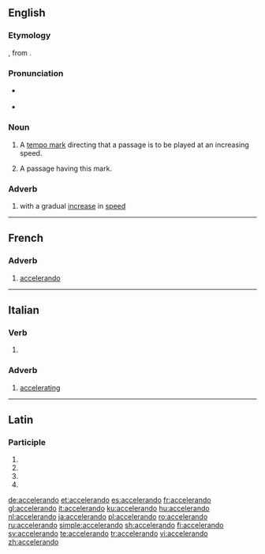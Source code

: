 ==English==

===Etymology===
{{borrowing|it|accelerando|lang=en}}, from {{etyl|la|en}} {{term|accelero|lang=la}}.

===Pronunciation===
* {{a|US}} {{IPA|/ɑ.ˌtʃɛl.ə.ˈɹɑn.do/|lang=en}}
* {{a|UK}} {{IPA|/æksɛləˈɹændəʊ/|lang=en}}

===Noun===
{{en-noun}}

# {{context|music|lang=en}} A [[tempo mark]] directing that a passage is to be played at an increasing speed.
# {{context|music|lang=en}} A passage having this mark.

===Adverb===
{{en-adv|-}}

# {{label|en|music}} with a gradual [[increase]] in [[speed]]

----

==French==

===Adverb===
{{fr-adv}}

# [[#English|accelerando]]

----

==Italian==

===Verb===
{{head|it|gerund}}

# {{gerund of|accelerare|lang=it}}

===Adverb===
{{it-adv}}

# [[accelerating]]

----

==Latin==

===Participle===
{{la-part-form|accelerandō}}

# {{inflection of|accelerandus||dat|m|s|lang=la}}
# {{inflection of|accelerandus||dat|n|s|lang=la}}
# {{inflection of|accelerandus||abl|m|s|lang=la}}
# {{inflection of|accelerandus||abl|n|s|lang=la}}

[[de:accelerando]]
[[et:accelerando]]
[[es:accelerando]]
[[fr:accelerando]]
[[gl:accelerando]]
[[it:accelerando]]
[[ku:accelerando]]
[[hu:accelerando]]
[[nl:accelerando]]
[[ja:accelerando]]
[[pl:accelerando]]
[[ro:accelerando]]
[[ru:accelerando]]
[[simple:accelerando]]
[[sh:accelerando]]
[[fi:accelerando]]
[[sv:accelerando]]
[[te:accelerando]]
[[tr:accelerando]]
[[vi:accelerando]]
[[zh:accelerando]]
